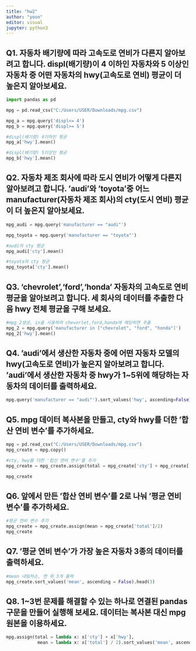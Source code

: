 ```yaml
---
title: "hw2"
author: "yoon"
editor: visual
jupyter: python3
---
```


## Q1. 자동차 배기량에 따라 고속도로 연비가 다른지 알아보려고 합니다. displ(배기량)이 4 이하인 자동차와 5 이상인 자동차 중 어떤 자동차의 hwy(고속도로 연비) 평균이 더 높은지 알아보세요.

```python

import pandas as pd

mpg = pd.read_csv("C:/Users/USER/Downloads/mpg.csv")

mpg_a = mpg.query('displ<= 4')
mpg_b = mpg.query('displ>= 5')

```

```python
#displ(배기량) 4이하인 평균
mpg_a['hwy'].mean()

```

```python
#displ(배기량) 5이상인 평균
mpg_b['hwy'].mean()

```

## Q2. 자동차 제조 회사에 따라 도시 연비가 어떻게 다른지 알아보려고 합니다. 'audi'와 'toyota'중 어느 manufacturer(자동차 제조 회사)의 cty(도시 연비) 평균이 더 높은지 알아보세요.

```python

mpg_audi = mpg.query('manufacturer == "audi"')

mpg_toyota = mpg.query('manufacturer == "toyota"')

```

```python

#audi의 cty 평균
mpg_audi['cty'].mean()

```

```python

#toyota의 cty 평균
mpg_toyota['cty'].mean()

```

## Q3. 'chevrolet','ford','honda' 자동차의 고속도로 연비 평균을 알아보려고 합니다. 세 회사의 데이터를 추출한 다음 hwy 전체 평균을 구해 보세요.

```python

#mpg_2생성, in을 사용하여 chevorlet,ford,honda에 해당하면 추출
mpg_2 = mpg.query('manufacturer in ["chevrolet", "ford", "honda"]')
mpg_2['hwy'].mean()

```

## Q4. 'audi'에서 생산한 자동차 중에 어떤 자동차 모델의 hwy(고속도로 연비)가 높은지 알아보려고 합니다. 'audi'에서 생산한 자동차 중 hwy가 1\~5위에 해당하는 자동차의 데이터를 출력하세요.

```python

mpg.query('manufacturer == "audi"').sort_values('hwy', ascending=False).head()

```

## Q5. mpg 데이터 복사본을 만들고, cty와 hwy를 더한 '합산 연비 변수'를 추가하세요.

```python

mpg = pd.read_csv("C:/Users/USER/Downloads/mpg.csv")
mpg_create = mpg.copy()

#cty, hwy를 더한 '합산 연비 변수'를 추가
mpg_create = mpg_create.assign(total = mpg_create['cty'] + mpg_create['hwy'])

mpg_create

```

## Q6. 앞에서 만든 '합산 연비 변수'를 2로 나눠 '평균 연비 변수'를 추가하세요.

```python

#평균 연비 변수 추가
mpg_create = mpg_create.assign(mean = mpg_create['total']/2)
mpg_create

```

## Q7. '평균 연비 변수'가 가장 높은 자동차 3종의 데이터를 출력하세요.

```python
#mean 내림차순, 맨 위 3개 출력
mpg_create.sort_values('mean', ascending = False).head(3)

```

## Q8. 1\~3번 문제를 해결할 수 있는 하나로 연결된 pandas 구문을 만들어 실행해 보세요. 데이터는 복사본 대신 mpg 원본을 이용하세요.

```python

mpg.assign(total = lambda x: x['cty'] + x['hwy'],
            mean = lambda x: x['total'] / 2).sort_values('mean', ascending = False).head(3)

```
